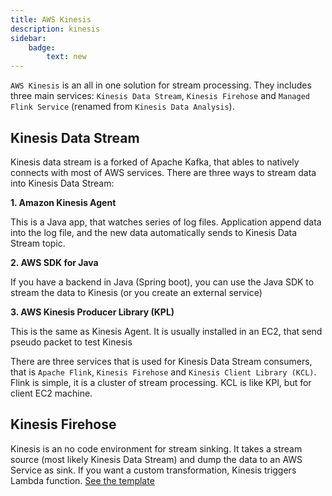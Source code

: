 ```yaml
---
title: AWS Kinesis
description: kinesis
sidebar:
    badge:
        text: new
---
```


`AWS Kinesis` is an all in one solution for stream processing. They includes three main services: `Kinesis Data Stream`, `Kinesis Firehose` and `Managed Flink Service` (renamed from `Kinesis Data Analysis`).

## Kinesis Data Stream

Kinesis data stream is a forked of Apache Kafka, that ables to natively connects with most of AWS services. There are three ways to stream data into Kinesis Data Stream:

**1. Amazon Kinesis Agent**

This is a Java app, that watches series of log files. Application append data into the log file, and the new data automatically sends to Kinesis Data Stream topic.

**2. AWS SDK for Java**

If you have a backend in Java (Spring boot), you can use the Java SDK to stream the data to Kinesis (or you create an external service)

**3. AWS Kinesis Producer Library (KPL)**

This is the same as Kinesis Agent. It is usually installed in an EC2, that send pseudo packet to test Kinesis


There are three services that is used for Kinesis Data Stream consumers, that is `Apache Flink`, `Kinesis Firehose` and `Kinesis Client Library (KCL)`. Flink is simple, it is a cluster of stream processing. KCL is like KPl, but for client EC2 machine.

## Kinesis Firehose

Kinesis is an no code environment for stream sinking. It takes a stream source (most likely Kinesis Data Stream) and dump the data to an AWS Service as sink. If you want a custom transformation, Kinesis triggers Lambda function. [See the template](https://docs.aws.amazon.com/lambda/latest/dg/services-kinesisfirehose.html)